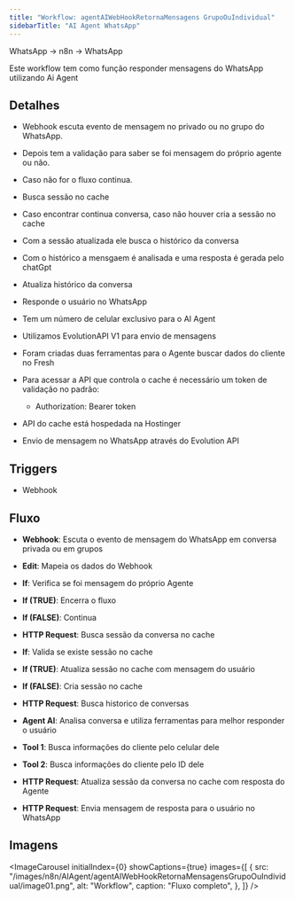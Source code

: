 ```yaml
---
title: "Workflow: agentAIWebHookRetornaMensagens GrupoOuIndividual"
sidebarTitle: "AI Agent WhatsApp"
---
```



<Info>WhatsApp → n8n → WhatsApp</Info>

<Info>
  Este workflow tem como função responder mensagens do WhatsApp utilizando Ai
  Agent
</Info>

## Detalhes

- Webhook escuta evento de mensagem no privado ou no grupo do WhatsApp.
- Depois tem a validação para saber se foi mensagem do próprio agente ou não.
- Caso não for o fluxo continua.
- Busca sessão no cache
- Caso encontrar continua conversa, caso não houver cria a sessão no cache
- Com a sessão atualizada ele busca o histórico da conversa
- Com o histórico a mensgaem é analisada e uma resposta é gerada pelo chatGpt
- Atualiza histórico da conversa
- Responde o usuário no WhatsApp

- Tem um número de celular exclusivo para o AI Agent
- Utilizamos EvolutionAPI V1 para envio de mensagens

- Foram criadas duas ferramentas para o Agente buscar dados do cliente no Fresh

- Para acessar a API que controla o cache é necessário um token de validação no padrão:
  - Authorization: Bearer token
- API do cache está hospedada na Hostinger
- Envio de mensagem no WhatsApp através do Evolution API

## Triggers

- Webhook

## Fluxo

- **Webhook**: Escuta o evento de mensagem do WhatsApp em conversa privada ou em grupos

- **Edit**: Mapeia os dados do Webhook
- **If**: Verifica se foi mensagem do próprio Agente
- **If (TRUE)**: Encerra o fluxo
- **If (FALSE)**: Continua
- **HTTP Request**: Busca sessão da conversa no cache
- **If**: Valida se existe sessão no cache
- **If (TRUE)**: Atualiza sessão no cache com mensagem do usuário
- **If (FALSE)**: Cria sessão no cache
- **HTTP Request**: Busca historico de conversas
- **Agent AI**: Analisa conversa e utiliza ferramentas para melhor responder o usuário
- **Tool 1**: Busca informações do cliente pelo celular dele
- **Tool 2**: Busca informações do cliente pelo ID dele
- **HTTP Request**: Atualiza sessão da conversa no cache com resposta do Agente
- **HTTP Request**: Envia mensagem de resposta para o usuário no WhatsApp

## Imagens

<ImageCarousel
  initialIndex={0}
  showCaptions={true}
  images={[
    {
      src: "/images/n8n/AIAgent/agentAIWebHookRetornaMensagensGrupoOuIndividual/image01.png",
      alt: "Workflow",
      caption: "Fluxo completo",
    },
  ]}
/>
